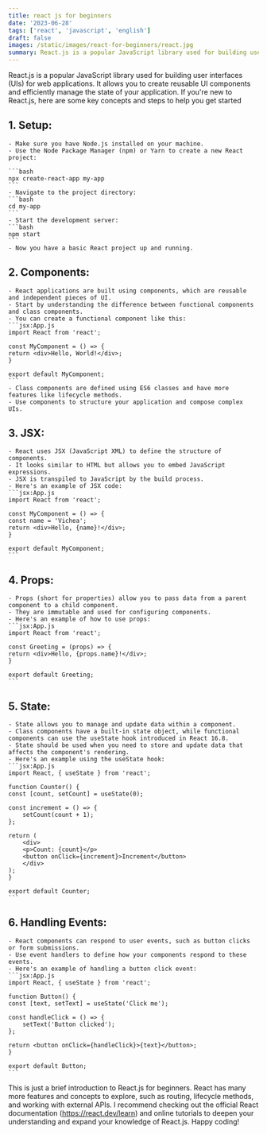 ```yaml
---
title: react js for beginners
date: '2023-06-28'
tags: ['react', 'javascript', 'english']
draft: false
images: /static/images/react-for-beginners/react.jpg
summary: React.js is a popular JavaScript library used for building user interfaces (UIs) for web applications. It allows you to create reusable UI components and efficiently manage the state of your application. If you're new to React.js, here are some key concepts and steps to help you get started
---
```


React.js is a popular JavaScript library used for building user interfaces (UIs) for web applications. It allows you to create reusable UI components and efficiently manage the state of your application. If you're new to React.js, here are some key concepts and steps to help you get started

## 1. Setup:

    - Make sure you have Node.js installed on your machine.
    - Use the Node Package Manager (npm) or Yarn to create a new React project:

    ```bash
    npx create-react-app my-app
    ```
    - Navigate to the project directory:
    ```bash
    cd my-app
    ```
    - Start the development server:
    ```bash
    npm start
    ```
    - Now you have a basic React project up and running.

## 2. Components:

    - React applications are built using components, which are reusable and independent pieces of UI.
    - Start by understanding the difference between functional components and class components.
    - You can create a functional component like this:
    ```jsx:App.js
    import React from 'react';

    const MyComponent = () => {
    return <div>Hello, World!</div>;
    }

    export default MyComponent;
    ```
    - Class components are defined using ES6 classes and have more features like lifecycle methods.
    - Use components to structure your application and compose complex UIs.

## 3. JSX:

    - React uses JSX (JavaScript XML) to define the structure of components.
    - It looks similar to HTML but allows you to embed JavaScript expressions.
    - JSX is transpiled to JavaScript by the build process.
    - Here's an example of JSX code:
    ```jsx:App.js
    import React from 'react';

    const MyComponent = () => {
    const name = 'Vichea';
    return <div>Hello, {name}!</div>;
    }

    export default MyComponent;
    ```

## 4. Props:

    - Props (short for properties) allow you to pass data from a parent component to a child component.
    - They are immutable and used for configuring components.
    - Here's an example of how to use props:
    ```jsx:App.js
    import React from 'react';

    const Greeting = (props) => {
    return <div>Hello, {props.name}!</div>;
    }

    export default Greeting;
    ```

## 5. State:

    - State allows you to manage and update data within a component.
    - Class components have a built-in state object, while functional components can use the useState hook introduced in React 16.8.
    - State should be used when you need to store and update data that affects the component's rendering.
    - Here's an example using the useState hook:
    ```jsx:App.js
    import React, { useState } from 'react';

    function Counter() {
    const [count, setCount] = useState(0);

    const increment = () => {
        setCount(count + 1);
    };

    return (
        <div>
        <p>Count: {count}</p>
        <button onClick={increment}>Increment</button>
        </div>
    );
    }

    export default Counter;
    ```

## 6. Handling Events:

    - React components can respond to user events, such as button clicks or form submissions.
    - Use event handlers to define how your components respond to these events.
    - Here's an example of handling a button click event:
    ```jsx:App.js
    import React, { useState } from 'react';

    function Button() {
    const [text, setText] = useState('Click me');

    const handleClick = () => {
        setText('Button clicked');
    };

    return <button onClick={handleClick}>{text}</button>;
    }

    export default Button;
    ```

This is just a brief introduction to React.js for beginners. React has many more features and concepts to explore, such as routing, lifecycle methods, and working with external APIs. I recommend checking out the official React documentation (https://react.dev/learn) and online tutorials to deepen your understanding and expand your knowledge of React.js. Happy coding!
